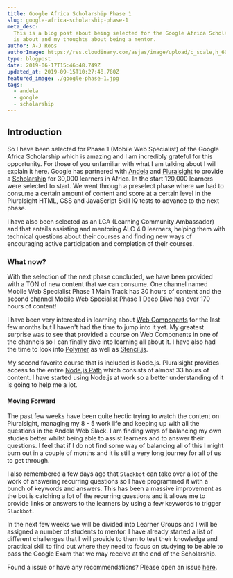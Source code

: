 ```yaml
---
title: Google Africa Scholarship Phase 1
slug: google-africa-scholarship-phase-1
meta_desc:
  This is a blog post about being selected for the Google Africa Scholarship Phase 1. I talk about what the scholarship
  is about and my thoughts about being a mentor.
author: A-J Roos
authorImage: https://res.cloudinary.com/asjas/image/upload/c_scale,h_60,q_auto:good,w_46/v1569442046/personal-website/profile_new.jpg
type: blogpost
date: 2019-06-17T15:46:48.749Z
updated_at: 2019-09-15T10:27:48.780Z
featured_image: ./google-phase-1.jpg
tags:
  - andela
  - google
  - scholarship
---
```


## Introduction

So I have been selected for Phase 1 (Mobile Web Specialist) of the Google Africa Scholarship which is amazing and I am
incredibly grateful for this opportunity. For those of you unfamiliar with what I am talking about I will explain it
here. Google has partnered with [Andela](https://andela.com) and [Pluralsight](http://pluralsight.com) to provide a
[Scholarship](https://africa.googleblog.com/2019/04/advance-your-career-with-google-africa.html) for 30,000 learners in
Africa. In the start 120,000 learners were selected to start. We went through a preselect phase where we had to consume
a certain amount of content and score at a certain level in the Pluralsight HTML, CSS and JavaScript Skill IQ tests to
advance to the next phase.

I have also been selected as an LCA (Learning Community Ambassador) and that entails assisting and mentoring ALC 4.0
learners, helping them with technical questions about their courses and finding new ways of encouraging active
participation and completion of their courses.

### What now?

With the selection of the next phase concluded, we have been provided with a TON of new content that we can consume. One
channel named Mobile Web Specialist Phase 1 Main Track has 30 hours of content and the second channel Mobile Web
Specialist Phase 1 Deep Dive has over 170 hours of content!

I have been very interested in learning about [Web Components](https://www.webcomponents.org/) for the last few months
but I haven't had the time to jump into it yet. My greatest surprise was to see that provided a course on Web Components
in one of the channels so I can finally dive into learning all about it. I have also had the time to look into
[Polymer](https://www.polymer-project.org/) as well as [Stencil.js](https://stenciljs.com/).

My second favorite course that is included is Node.js. Pluralsight provides access to the entire
[Node.js Path](https://www.pluralsight.com/paths/node-js) which consists of almost 33 hours of content. I have started
using Node.js at work so a better understanding of it is going to help me a lot.

#### Moving Forward

The past few weeks have been quite hectic trying to watch the content on Pluralsight, managing my 8 - 5 work life and
keeping up with all the questions in the Andela Web Slack. I am finding ways of balancing my own studies better whilst
being able to assist learners and to answer their questions. I feel that if I do not find some way of balancing all of
this I might burn out in a couple of months and it is still a very long journey for all of us to get through.

I also remembered a few days ago that `Slackbot` can take over a lot of the work of answering recurring questions so I
have programmed it with a bunch of keywords and answers. This has been a massive improvement as the bot is catching a
lot of the recurring questions and it allows me to provide links or answers to the learners by using a few keywords to
trigger `Slackbot`.

In the next few weeks we will be divided into Learner Groups and I will be assigned a number of students to mentor. I
have already started a list of different challenges that I will provide to them to test their knowledge and practical
skill to find out where they need to focus on studying to be able to pass the Google Exam that we may receive at the end
of the Scholarship.

Found a issue or have any recommendations? Please open an issue
[here](https://github.com/Asjas/Personal-Website/issues).
